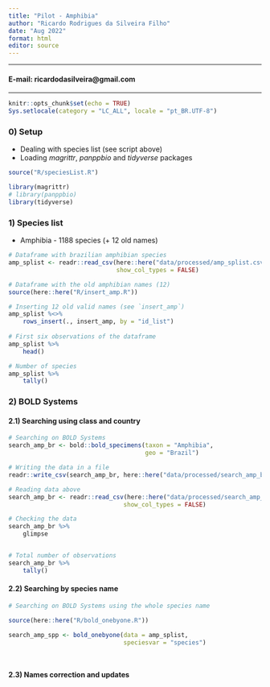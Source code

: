 ```yaml
---
title: "Pilot - Amphibia"
author: "Ricardo Rodrigues da Silveira Filho"
date: "Aug 2022"
format: html
editor: source
---
```


---

#### E-mail: ricardodasilveira@gmail.com

---

```r
knitr::opts_chunk$set(echo = TRUE)
Sys.setlocale(category = "LC_ALL", locale = "pt_BR.UTF-8")
```


### 0) Setup


- Dealing with species list (see script above)
- Loading *magrittr*, *panppbio* and *tidyverse* packages


```r
source("R/speciesList.R")
```

```r
library(magrittr)
# library(panppbio)
library(tidyverse)
```



### 1) Species list

- Amphibia - 1188 species (+ 12 old names)

```r

# Dataframe with brazilian amphibian species
amp_splist <- readr::read_csv(here::here("data/processed/amp_splist.csv"),
							  show_col_types = FALSE) 

# Dataframe with the old amphibian names (12)
source(here::here("R/insert_amp.R"))

# Inserting 12 old valid names (see `insert_amp`)
amp_splist %<>% 
	rows_insert(., insert_amp, by = "id_list")
	
# First six observations of the dataframe
amp_splist %>% 
	head()

# Number of species
amp_splist %>% 
	tally()

```



### 2) BOLD Systems


#### 2.1) Searching using class and country

```r

# Searching on BOLD Systems
search_amp_br <- bold::bold_specimens(taxon = "Amphibia",
									  geo = "Brazil")

# Writing the data in a file
readr::write_csv(search_amp_br, here::here("data/processed/search_amp_br.csv"))

```


```r

# Reading data above
search_amp_br <- readr::read_csv(here::here("data/processed/search_amp_br.csv"),
								show_col_types = FALSE)

# Checking the data
search_amp_br %>% 
	glimpse


# Total number of observations
search_amp_br %>% 
	tally()

```



#### 2.2) Searching by species name


```r

# Searching on BOLD Systems using the whole species name

source(here::here("R/bold_onebyone.R"))

search_amp_spp <- bold_onebyone(data = amp_splist, 
								speciesvar = "species")




```


#### 2.3) Names correction and updates

```r



```



